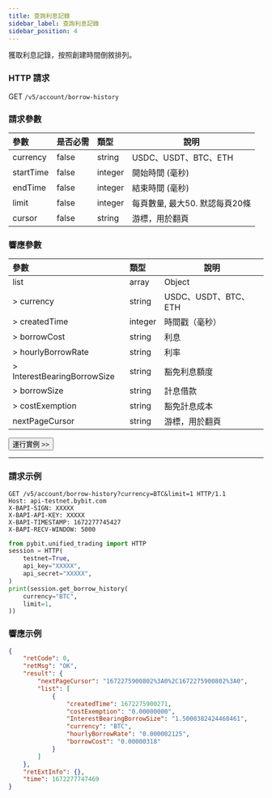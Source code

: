 ```yaml
---
title: 查詢利息記錄
sidebar_label: 查詢利息記錄
sidebar_position: 4
---
```

獲取利息記錄，按照創建時間倒敘排列。

### HTTP 請求
GET `/v5/account/borrow-history`

### 請求參數
| 參數 | 是否必需 | 類型 | 說明|
|:----- |:-------|:-----|------ |
|currency |false |string |USDC、USDT、BTC、ETH|
|startTime |false |integer |開始時間 (毫秒)|
|endTime |false |integer |結束時間 (毫秒)|
|limit |false |integer |每頁數量, 最大50. 默認每頁20條|
|cursor |false |string |游標，用於翻頁|

### 響應參數
| 參數 | 類型 | 說明|
|:----- |:-----|----- |
|list |array |Object|
|> currency |string |USDC、USDT、BTC、ETH|
|> createdTime |integer |時間戳（毫秒）|
|> borrowCost |string |利息|
|> hourlyBorrowRate |string |利率|
|> InterestBearingBorrowSize |string |豁免利息額度|
|> borrowSize |string |計息借款|
|> costExemption |string |豁免計息成本|
|nextPageCursor |string |游標，用於翻頁 |

<a href="/api-explorer/v5/account/borrow-history"><Button>運行實例 >></Button></a>

---

### 請求示例

<Tabs groupId="programming-languages">
<TabItem value="http" label="HTTP">

```http
GET /v5/account/borrow-history?currency=BTC&limit=1 HTTP/1.1
Host: api-testnet.bybit.com
X-BAPI-SIGN: XXXXX
X-BAPI-API-KEY: XXXXX
X-BAPI-TIMESTAMP: 1672277745427
X-BAPI-RECV-WINDOW: 5000
```

</TabItem>
<TabItem value="python" label="Python">

```python
from pybit.unified_trading import HTTP
session = HTTP(
    testnet=True,
    api_key="XXXXX",
    api_secret="XXXXX",
)
print(session.get_borrow_history(
    currency="BTC",
    limit=1,
))
```

</TabItem>
</Tabs>

### 響應示例

```json
{
    "retCode": 0,
    "retMsg": "OK",
    "result": {
        "nextPageCursor": "1672275900802%3A0%2C1672275900802%3A0",
        "list": [
            {
                "createdTime": 1672275900271,
                "costExemption": "0.00000000",
                "InterestBearingBorrowSize": "1.5000382424468461",
                "currency": "BTC",
                "hourlyBorrowRate": "0.000002125",
                "borrowCost": "0.00000318"
            }
        ]
    },
    "retExtInfo": {},
    "time": 1672277747469
}
```
